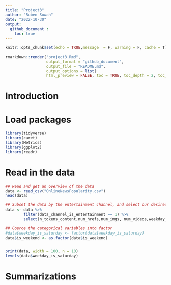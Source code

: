 ```yaml
---
title: "Project3"
author: "Ruben Sowah"
date: "2022-10-30"
output: 
  github_document :
    toc: true
---
```


```r
knitr::opts_chunk$set(echo = TRUE,message  = F, warning = F, cache = T)
```


```r
rmarkdown::render("project3.Rmd",
                  output_format = "github_document",
                  output_file = "README.md",
                  output_options = list(
                  html_preview = FALSE, toc = TRUE, toc_depth = 2, toc_float = TRUE))
```
# Introduction

# Load packages
```r
library(tidyverse)
library(caret)
library(Metrics)
library(ggplot2)
library(readr)

```

# Read in the data

```r
## Read and get an overview of the data
data <- read_csv("OnlineNewsPopularity.csv")
head(data)

## Subset the data by the entertainment channel, and select our desired features
data <- data %>% 
        filter(data_channel_is_entertainment == 1) %>%
        select(n_tokens_content,num_hrefs,num_imgs, num_videos,weekday_is_saturday,is_weekend,global_rate_positive_words,global_rate_negative_words,avg_positive_polarity,avg_negative_polarity,shares) 

## Coerce the categorical variables into factor
#data$weekday_is_saturday <- factor(data$weekday_is_saturday)
data$is_weekend <- as.factor(data$is_weekend)


print(data, width = 100, n = 10)
levels(data$weekday_is_saturday)       
```

# Summarizations
```r

```

